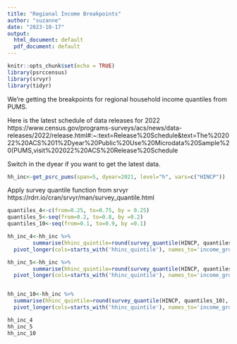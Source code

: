 ```yaml
---
title: "Regional Income Breakpoints"
author: "suzanne"
date: "2023-10-17"
output:
  html_document: default
  pdf_document: default
---
```


```r
knitr::opts_chunk$set(echo = TRUE)
library(psrccensus)
library(srvyr)
library(tidyr)
```

We're getting the breakpoints for regional household income quantiles from PUMS.

Here is the latest schedule of data releases for 2022 https://www.census.gov/programs-surveys/acs/news/data-releases/2022/release.html#:~:text=Release%20Schedule&text=The%202022%20ACS%201%2Dyear%20Public%20Use%20Microdata%20Sample%20(PUMS,visit%202022%20ACS%20Release%20Schedule

Switch in the dyear if you want to get the latest data. 

```r
hh_inc<-get_psrc_pums(span=5, dyear=2021, level="h", vars=c("HINCP"))
```
Apply survey quantile function from srvyr
https://rdrr.io/cran/srvyr/man/survey_quantile.html

```r
quantiles_4<-c(from=0.25, to=0.75, by = 0.25)
quantiles_5<-seq(from=0.2, to=0.8, by =0.2)
quantiles_10<-seq(from=0.1, to=0.9, by =0.1)

hh_inc_4<-hh_inc %>%
        summarise(hhinc_quintile=round(survey_quantile(HINCP, quantiles_4), -3))%>%
  pivot_longer(cols=starts_with('hhinc_quintile'), names_to='income_group',  values_to='breakpoint')

hh_inc_5<-hh_inc %>%
        summarise(hhinc_quintile=round(survey_quantile(HINCP, quantiles_5), -3))%>%
  pivot_longer(cols=starts_with('hhinc_quintile'), names_to='income_group',  values_to='breakpoint')


hh_inc_10<-hh_inc %>%
  summarise(hhinc_quintile=round(survey_quantile(HINCP, quantiles_10), -3))%>%
  pivot_longer(cols=starts_with('hhinc_quintile'), names_to='income_group',  values_to='breakpoint')

hh_inc_4
hh_inc_5
hh_inc_10

```

